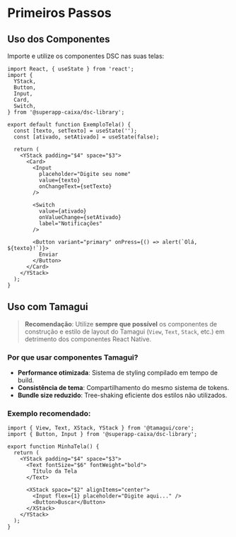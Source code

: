 
<Meta title="Primeiros Passos" />

# Primeiros Passos

## Uso dos Componentes

Importe e utilize os componentes DSC nas suas telas:

```tsx
import React, { useState } from 'react';
import {
  YStack,
  Button,
  Input,
  Card,
  Switch,
} from '@superapp-caixa/dsc-library';

export default function ExemploTela() {
  const [texto, setTexto] = useState('');
  const [ativado, setAtivado] = useState(false);

  return (
    <YStack padding="$4" space="$3">
      <Card>
        <Input
          placeholder="Digite seu nome"
          value={texto}
          onChangeText={setTexto}
        />

        <Switch
          value={ativado}
          onValueChange={setAtivado}
          label="Notificações"
        />

        <Button variant="primary" onPress={() => alert(`Olá, ${texto}!`)}>
          Enviar
        </Button>
      </Card>
    </YStack>
  );
}
```

## Uso com Tamagui

> **Recomendação**: Utilize **sempre que possível** os componentes de construção e estilo de layout do Tamagui (`View`, `Text`, `Stack`, etc.) em detrimento dos componentes React Native.

### Por que usar componentes Tamagui?

- **Performance otimizada**: Sistema de styling compilado em tempo de build.
- **Consistência de tema**: Compartilhamento do mesmo sistema de tokens.
- **Bundle size reduzido**: Tree-shaking eficiente dos estilos não utilizados.

### Exemplo recomendado:

```tsx
import { View, Text, XStack, YStack } from '@tamagui/core';
import { Button, Input } from '@superapp-caixa/dsc-library';

export function MinhaTela() {
  return (
    <YStack padding="$4" space="$3">
      <Text fontSize="$6" fontWeight="bold">
        Título da Tela
      </Text>

      <XStack space="$2" alignItems="center">
        <Input flex={1} placeholder="Digite aqui..." />
        <Button>Buscar</Button>
      </XStack>
    </YStack>
  );
}
```
